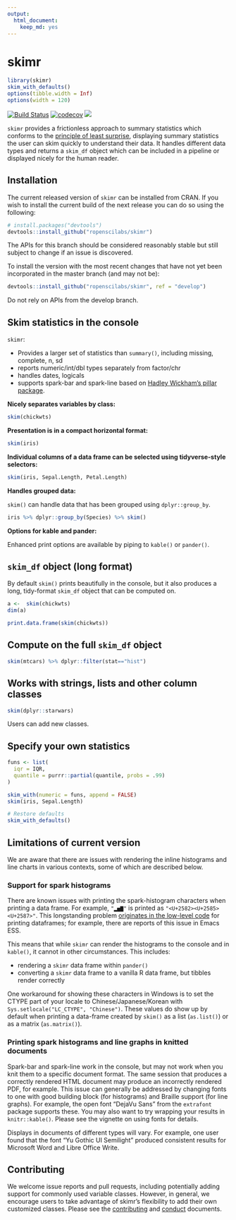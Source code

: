 ```yaml
---
output: 
  html_document: 
    keep_md: yes
---
```

# skimr
```r
library(skimr)
skim_with_defaults()
options(tibble.width = Inf)
options(width = 120)
```

[![Build Status](https://travis-ci.org/ropenscilabs/skimr.svg?branch=master)](https://travis-ci.org/ropenscilabs/skimr)
[![codecov](https://codecov.io/gh/ropenscilabs/skimr/branch/master/graph/badge.svg)](https://codecov.io/gh/ropenscilabs/skimr)
[![](https://badges.ropensci.org/175_status.svg)](https://github.com/ropensci/onboarding/issues/175)

`skimr` provides a frictionless approach to summary statistics which conforms to the [principle of least surprise](https://en.wikipedia.org/wiki/Principle_of_least_astonishment), displaying summary statistics the user can skim quickly to understand their data. It handles different data types and returns a `skim_df` object which can be included in a pipeline or displayed nicely for the human reader.

## Installation

The current released version of `skimr` can be installed from CRAN. If you wish to install the current build of the next release you can do so using the following:

``` r
# install.packages("devtools")
devtools::install_github("ropenscilabs/skimr")
```
The APIs for this branch should be considered reasonably stable but still subject to change if an issue is discovered.

To install the version with the most recent changes that have not yet been 
incorporated in the master branch (and may not be):

``` r
devtools::install_github("ropenscilabs/skimr", ref = "develop")
```
Do not rely on APIs from the develop branch.

## Skim statistics in the console

`skimr`:

- Provides a larger set of statistics than `summary()`, including missing, 
complete, n, sd
- reports numeric/int/dbl types separately from factor/chr
- handles dates, logicals
- supports spark-bar and spark-line based on 
[Hadley Wickham's pillar package](https://github.com/hadley/pillar).

**Nicely separates variables by class:**  

```r
skim(chickwts)
```

**Presentation is in a compact horizontal format:**  
```r
skim(iris)
```

**Individual columns of a data frame can be selected using tidyverse-style selectors:**

```r
skim(iris, Sepal.Length, Petal.Length)
```

**Handles grouped data: **

`skim()` can handle data that has been grouped using `dplyr::group_by`.

```r
iris %>% dplyr::group_by(Species) %>% skim()
```

**Options for kable and pander: **

Enhanced print options are available by piping to `kable()` or `pander()`. 

## `skim_df` object (long format)

By default `skim()` prints beautifully in the console, but it also produces a long, tidy-format `skim_df` object that can be computed on. 

```r
a <-  skim(chickwts)
dim(a)
```

```r
print.data.frame(skim(chickwts))
```

## Compute on the full `skim_df` object
```r
skim(mtcars) %>% dplyr::filter(stat=="hist")
```

## Works with strings, lists and other column classes

```r
skim(dplyr::starwars)
```

Users can add new classes.

## Specify your own statistics

```r
funs <- list(
  iqr = IQR,
  quantile = purrr::partial(quantile, probs = .99)
)

skim_with(numeric = funs, append = FALSE)
skim(iris, Sepal.Length)

# Restore defaults
skim_with_defaults()

```

## Limitations of current version

We are aware that there are issues with rendering the inline histograms and line charts in various contexts, some of which are described below. 

### Support for spark histograms

There are known issues with printing the spark-histogram characters when printing a data frame. For example, `"▂▅▇"` is printed as `"<U+2582><U+2585><U+2587>"`. This longstanding problem [originates in 
the low-level code](http://r.789695.n4.nabble.com/Unicode-display-problem-with-data-frames-under-Windows-td4707639.html) 
for printing dataframes; for example, there are reports of this issue in Emacs ESS.

This means that while `skimr` can render the histograms to the console and in
`kable()`, it cannot in other circumstances. This includes:

* rendering a `skimr` data frame within `pander()`
* converting a `skimr` data frame to a vanilla R data frame, but tibbles render
  correctly

One workaround for showing these characters in Windows is to set the CTYPE part of your locale to Chinese/Japanese/Korean with `Sys.setlocale("LC_CTYPE", "Chinese")`. These values do show up by default when printing a data-frame created by `skim()` as a list (`as.list()`) or as a matrix (`as.matrix()`).

### Printing spark histograms and line graphs in knitted documents

Spark-bar and spark-line work in the console, but may not work when you knit 
them to a specific document format. The same session that produces a correctly rendered HTML document may produce an incorrectly rendered PDF, for example. This issue can generally be addressed by changing fonts to one with good building block (for histograms) and Braille support (for line graphs). For example, the open font "DejaVu Sans" from the `extrafont` package supports these. You may also want to try wrapping your results in `knitr::kable()`. Please see the vignette on using fonts for details.

Displays in documents of different types will vary. For example, one user found that the font "Yu Gothic UI Semilight" produced consistent results for Microsoft Word and Libre Office Write.

## Contributing

We welcome issue reports and pull requests, including potentially adding support for commonly used variable classes. However, in general, we encourage users to take advantage of skimr's flexibility to add their own customized classes. Please see the [contributing](contributing.md) and [conduct](conduct.md) documents.
